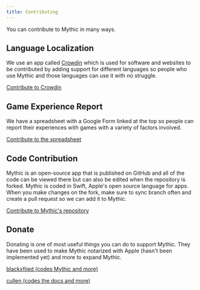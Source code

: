 ```yaml
---
title: Contributing
---
```


You can contribute to Mythic in many ways.

## Language Localization

We use an app called [Crowdin](https://crowdin.com/) which is used for software and websites to be contributed by adding support for different languages so people who use Mythic and those languages can use it with no struggle.

[Contribute to Crowdin](https://crowdin.com/project/mythicapp)

## Game Experience Report

We have a spreadsheet with a Google Form linked at the top so people can report their experiences with games with a variety of factors involved.

[Contribute to the spreadsheet](https://forms.gle/o8zHRSefds7VR2MF8)

## Code Contribution

Mythic is an open-source app that is published on GitHub and all of the code can be viewed there but can also be edited when the repository is forked. Mythic is coded in Swift, Apple's open source language for apps. When you make changes on the fork, make sure to sync branch often and create a pull request so we can add it to Mythic.

[Contribute to Mythic's repository](https://github.com/MythicApp/Mythic/fork)

## Donate

Donating is one of most useful things you can do to support Mythic. They have been used to make Mythic notarized with Apple (hasn't been implemented yet) and more to expand Mythic.

[blackxfiied (codes Mythic and more)](https://ko-fi.com/blackxfiied)

[cullen (codes the docs and more)](https://paypal.me/cullenroberts123)
